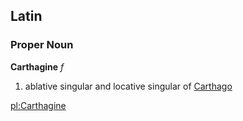 ==Latin==
===Proper Noun===
'''Carthagine''' ''f''

#ablative singular and locative singular of [[Carthago]]

[[pl:Carthagine]]